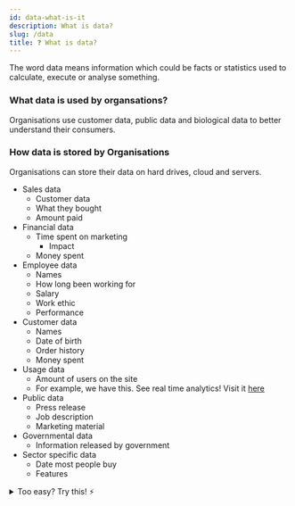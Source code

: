 ```yaml
---
id: data-what-is-it
description: What is data?
slug: /data
title: ❓ What is data?
---
```



The word data means information which could be facts or statistics used to calculate, execute or analyse something. 

### What data is used by organsations?

Organisations use customer data, public data and biological data to better understand their consumers. 

### How data is stored by Organisations

Organisations can store their data on hard drives, cloud and servers. 

- Sales data
    - Customer data
    - What they bought
    - Amount paid
- Financial data
    - Time spent on marketing
        - Impact
    - Money spent
- Employee data
    - Names
    - How long been working for
    - Salary
    - Work ethic
    - Performance
- Customer data
    - Names
    - Date of birth
    - Order history
    - Money spent
- Usage data
    - Amount of users on the site
    - For example, we have this. See real time analytics! Visit it [here](https://analytics.notes.nayanpatel.net/share/NmRzIAly/Digital%20Support%20Notes "pageRef")
- Public data
    - Press release
    - Job description
    - Marketing material
- Governmental data
    - Information released by government
- Sector specific data
    - Date most people buy
    - Features


<details>
  <summary>Too easy? Try this! ⚡</summary>

<iframe src="https://quizlet.com/681480857/match/embed?i=3loczc&x=1jj1" height="500" width="100%"></iframe>

</details>